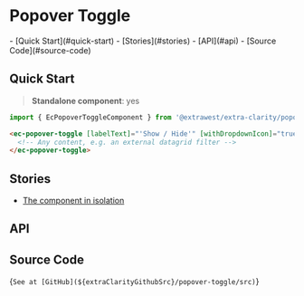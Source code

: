 


<style>{docsStylePatch}</style>

<Meta of={ComponentStories} name="Overview" />

# Popover Toggle

<div className="table-of-contents">
  - [Quick Start](#quick-start) - [Stories](#stories) - [API](#api) - [Source Code](#source-code)
</div>

## Quick Start

> **Standalone component**: yes

```typescript
import { EcPopoverToggleComponent } from '@extrawest/extra-clarity/popover-toggle';
```

```html
<ec-popover-toggle [labelText]="'Show / Hide'" [withDropdownIcon]="true">
  <!-- Any content, e.g. an external datagrid filter -->
</ec-popover-toggle>
```

## Stories

- [The component in isolation](/story/components-popover-toggle--component-itself-story)

## API

<ArgTypes sort="requiredFirst" />

## Source Code

<Markdown>{`See at [GitHub](${extraClarityGithubSrc}/popover-toggle/src)`}</Markdown>
